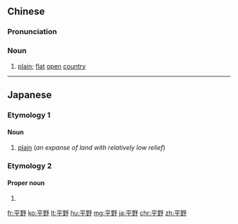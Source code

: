 ==Chinese==
{{zh-forms}}

===Pronunciation===
{{zh-pron
|m=píngyě
|c=ping4 je5
|mn=qz,xm,zz:pêng-iá
|cat=n
}}

===Noun===
{{zh-noun}}

# [[plain]]; [[flat]] [[open]] [[country]]

----

==Japanese==

===Etymology 1===
{{ja-kanjitab|へい|や|yomi=on}}

====Noun====
{{ja-noun|へいや}}

# [[plain]] (''an expanse of land with relatively low relief'')

===Etymology 2===
{{ja-kanjitab|ひら|の|yomi=kun}}

====Proper noun====
{{ja-pos|ひらの|proper}}

# {{surname|lang=ja|sort=ひらの}}

[[fr:平野]]
[[ko:平野]]
[[lt:平野]]
[[hu:平野]]
[[mg:平野]]
[[ja:平野]]
[[chr:平野]]
[[zh:平野]]